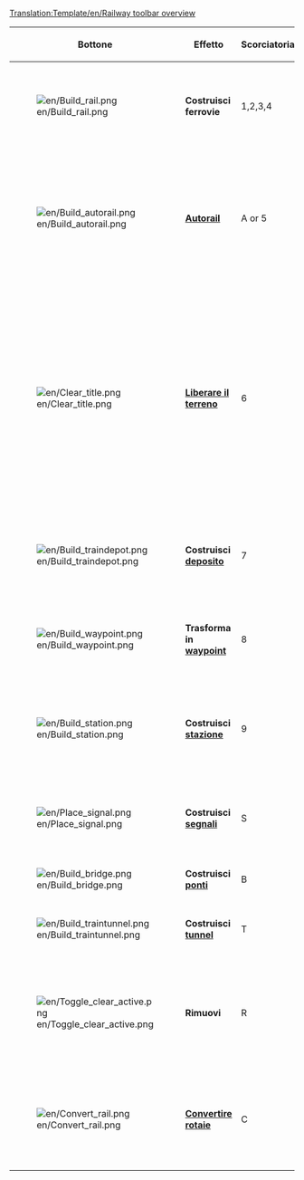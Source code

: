 <noinclude>[[Translation:Template/en/Railway toolbar overview]]{{en/-}}</noinclude>
{|{{wikitable}}
|- style="background:#efefef"
!width='100' |Bottone
!width='150' |Effetto
!Scorciatoria
!Descrizione

|-
|[[File:en/Build rail.png]]
|'''Costruisci ferrovie'''
|1,2,3,4
|Crea un binario nella direzione selezionata, è possibile cliccare e trascinare per le tracce dritte. Non efficiente come lo strumento [[Main/it/Autorail|Autorail]].

|-
|[[File:en/Build autorail.png]]
|'''[[Main/it/Autorail|Autorail]]'''
|A or 5
|Uno strumento molto efficiente per costruire tracciati ferroviari in qualsiasi direzione (inizialmente non proprio agevole, occorre prenderci la mano). Se usato in combinazione con il tasto Ctrl premuto, rimuove facilmente i binari.

|-
|[[File:en/Clear title.png]]
|'''[[Main/it/Modellazione terreno|Liberare il terreno]]'''
|6
|Lo strumento dinamite è usato per cancellare i tiles della tua traccia che hai costruito in modo errato, o altri ostacoli sulla tua strada (non proprio tutto però). Si noti che cliccando sulla [[Main/it/Stazioni| stazione]] la si rimuoverà completamente se non ci sono treni in essa. Per rimuovere solo pezzi di stazione, tiles uno ad uno, utilizzare lo strumento [R] di rimozione [[File:en/Toggle clear active.png]] + Stazione [[File:en/Build station.png]].

|-
|[[File:en/Build traindepot.png]]
|'''Costruisci [[Main/it/Depositi|deposito]]'''
|7
|Apre la finestra di cotruzione dei [[Main/it/Depositi|depositi]] per sceglierne l'orientamento in base a dove dovrà essere rivolta l'entrata del deposito.

|-
|[[File:en/Build waypoint.png]]
|'''Trasforma in [[Main/it/Waypoint|waypoint]]'''
|8
|Vi permette di trasformare una sezione di rotaia in un [[Main/it/Waypoint|waypoint]] (punto di riferimento per un percorso di un treno).

|-
|[[File:en/Build station.png]]
|'''Costruisci [[Main/it/Stazioni|stazione]]'''
|9
|Apre la finestra per costruire le stazioni e da cui puoi scegliere numero e dimensione delle banchine ferroviarie oltre all'orientamento della stazione

|-
|[[File:en/Place signal.png]]
|'''Costruisci [[Main/it/Segnali|segnali]]'''
|S
|Apre l'interfaccia selezione [[Main/it/Segnali|segnale]] che puoi usare per regolare il traffico sui tuoi tracciati e prevenire ingorghi ed incidenti.

|-
|[[File:en/Build bridge.png]]
|'''Costruisci [[Main/it/Ponti|ponti]]'''
|B
|Ti permette di costruire [[Main/it/Ponti|ponti ferroviari]].
|-
|[[File:en/Build traintunnel.png]]
|'''Costruisci [[Main/it/Tunnel|tunnel]]'''
|T
|Ti premette di costruire [[Main/it/Tunnel|gallerie]] sotterranee o trafori.
|-
|[[File:en/Toggle clear active.png]]
|'''Rimuovi'''
|R
|Clicca su questo pulsante dopo aver selezionato un altro strumento per rimuovere quel dato elemento. Ad esempio è possibile rimuovere i segnali da una guida o stazioni uno per uno.

|-
|[[File:en/Convert rail.png]]
|'''[[Main/it/Convertire rotaia|Convertire rotaie]]'''
|C
|Converte un tracciato da un tipo di rotaia a quello selezionato tramite il menu Costruisci ferrovie, la toolbar deve essere aperta sul tipo di ferrovia a cui si vuole convertire.

|}